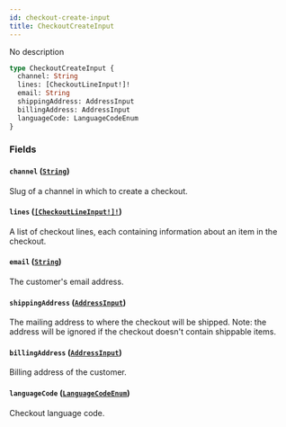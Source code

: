 ```yaml
---
id: checkout-create-input
title: CheckoutCreateInput
---
```


No description

```graphql
type CheckoutCreateInput {
  channel: String
  lines: [CheckoutLineInput!]!
  email: String
  shippingAddress: AddressInput
  billingAddress: AddressInput
  languageCode: LanguageCodeEnum
}
```

### Fields

#### `channel` ([`String`](../../../developer/api-reference/scalars/string))

Slug of a channel in which to create a checkout.

#### `lines` ([`[CheckoutLineInput!]!`](../../../developer/api-reference/inputs/checkout-line-input))

A list of checkout lines, each containing information about an item in the checkout.

#### `email` ([`String`](../../../developer/api-reference/scalars/string))

The customer's email address.

#### `shippingAddress` ([`AddressInput`](../../../developer/api-reference/inputs/address-input))

The mailing address to where the checkout will be shipped. Note: the address will be ignored if the checkout doesn't contain shippable items.

#### `billingAddress` ([`AddressInput`](../../../developer/api-reference/inputs/address-input))

Billing address of the customer.

#### `languageCode` ([`LanguageCodeEnum`](../../../developer/api-reference/enums/language-code-enum))

Checkout language code.
